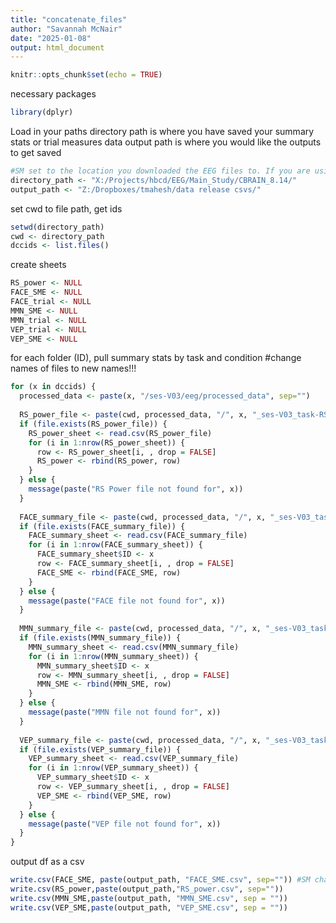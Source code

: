 ---
title: "concatenate_files"
author: "Savannah McNair"
date: "2025-01-08"
output: html_document
---

```{r setup, include=FALSE}
knitr::opts_chunk$set(echo = TRUE)
```

necessary packages
```{r}
library(dplyr)
```

Load in your paths
directory path is where you have saved your summary stats or trial measures data
output path is where you would like the outputs to get saved
```{r}
#SM set to the location you downloaded the EEG files to. If you are using a Windows computer, you will need to change the direction of the slashes from '\' to '/'
directory_path <- "X:/Projects/hbcd/EEG/Main_Study/CBRAIN_8.14/"
output_path <- "Z:/Dropboxes/tmahesh/data release csvs/"
```


set cwd to file path, get ids 
```{r}
setwd(directory_path) 
cwd <- directory_path
dccids <- list.files()
```

create sheets
```{r}
RS_power <- NULL
FACE_SME <- NULL
FACE_trial <- NULL
MMN_SME <- NULL
MMN_trial <- NULL
VEP_trial <- NULL
VEP_SME <- NULL
```

for each folder (ID), pull summary stats by task and condition
#change names of files to new names!!!
```{r}
for (x in dccids) {
  processed_data <- paste(x, "/ses-V03/eeg/processed_data", sep="")
  
  RS_power_file <- paste(cwd, processed_data, "/", x, "_ses-V03_task-RS_Power-summaryStats.csv", sep="")
  if (file.exists(RS_power_file)) {
    RS_power_sheet <- read.csv(RS_power_file)
    for (i in 1:nrow(RS_power_sheet)) {
      row <- RS_power_sheet[i, , drop = FALSE]
      RS_power <- rbind(RS_power, row)
    }
  } else {
    message(paste("RS Power file not found for", x))
  }
  
  FACE_summary_file <- paste(cwd, processed_data, "/", x, "_ses-V03_task-FACE_ERP-summaryStats.csv", sep="")
  if (file.exists(FACE_summary_file)) {
    FACE_summary_sheet <- read.csv(FACE_summary_file)
    for (i in 1:nrow(FACE_summary_sheet)) {
      FACE_summary_sheet$ID <- x
      row <- FACE_summary_sheet[i, , drop = FALSE]
      FACE_SME <- rbind(FACE_SME, row)
    }
  } else {
    message(paste("FACE file not found for", x))
  }
  
  MMN_summary_file <- paste(cwd, processed_data, "/", x, "_ses-V03_task-MMN_ERP-summaryStats.csv", sep="")
  if (file.exists(MMN_summary_file)) {
    MMN_summary_sheet <- read.csv(MMN_summary_file)
    for (i in 1:nrow(MMN_summary_sheet)) {
      MMN_summary_sheet$ID <- x
      row <- MMN_summary_sheet[i, , drop = FALSE]
      MMN_SME <- rbind(MMN_SME, row)
    }
  } else {
    message(paste("MMN file not found for", x))
  }
  
  VEP_summary_file <- paste(cwd, processed_data, "/", x, "_ses-V03_task-VEP_ERP-summaryStats.csv", sep="")
  if (file.exists(VEP_summary_file)) {
    VEP_summary_sheet <- read.csv(VEP_summary_file)
    for (i in 1:nrow(VEP_summary_sheet)) {
      VEP_summary_sheet$ID <- x
      row <- VEP_summary_sheet[i, , drop = FALSE]
      VEP_SME <- rbind(VEP_SME, row)
    }
  } else {
    message(paste("VEP file not found for", x))
  }
}

```


output df as a csv
```{r}
write.csv(FACE_SME, paste(output_path, "FACE_SME.csv", sep="")) #SM change these names to where you would like to output the summary sheets, keeping the "{TASK}_SME.csv"
write.csv(RS_power,paste(output_path,"RS_power.csv", sep=""))
write.csv(MMN_SME,paste(output_path, "MMN_SME.csv", sep = ""))
write.csv(VEP_SME,paste(output_path, "VEP_SME.csv", sep = ""))
```

